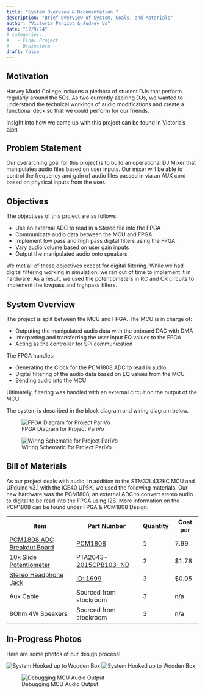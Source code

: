 ```yaml
---
title: "System Overview & Documentation "
description: "Brief Overview of System, Goals, and Materials"
author: "Victoria Parizot & Audrey Vo"
date: "12/9/24"
# categories:
#   - Final Project
#   - Brainstorm
draft: false
---
```


## Motivation 
Harvey Mudd College includes a plethora of student DJs that perform regularly around the 5Cs. As two currently aspiring DJs, we wanted to understand the technical workings of audio modifications and create a functional deck so that we could perform for our friends.

Insight into how we came up with this project can be found in Victoria's [blog](https://vparizot.github.io/hmc-e155-portfolio/posts/post6.html).

## Problem Statement
Our overarching goal for this project is to build an operational DJ Mixer that manipulates audio files based on user inputs. Our mixer will be able to control the frequency and gain of audio files passed in via an AUX cord based on physical inputs from the user. 

## Objectives
The objectives of this project are as follows: 

<ul>
<li>Use an external ADC to read in a Stereo file into the FPGA</li>
<li>Communicate audio data between the MCU and FPGA</li>
<li>Implement low pass and high pass digital filters using the FPGA</li>
<li>Vary audio volume based on user gain inputs</li>
<li>Output the manipulated audio onto speakers</li>
</ul>

We met all of these objectives except for digital filtering. While we had digital filtering working in simulation, we ran out of time to implement it in hardware. As a result, we used the potentiometers in RC and CR circuits to implement the lowpass and highpass filters. 

## System Overview
The project is split between the MCU and FPGA. The MCU is in charge of:
<ul> 
<li> Outputing the manipulated audio data with the onboard DAC with DMA </li>
<li> Interpreting and transferring the user input EQ values to the FPGA</li>
<li> Acting as the controller for SPI communication</li>
</ul>

The FPGA handles: 
<ul> 
<li> Generating the Clock for the PCM1808 ADC to read in audio </li>
<li> Digital filtering of the audio data based on EQ values from the MCU </li>
<li> Sending audio into the MCU</li>
</ul>

Ultimately, filtering was handled with an external circuit on the output of the MCU.

The system is described in the block diagram and wiring diagram below. 


![FPGA Diagram for Project PariVo](images/actualfpga.png) 

![Wiring Schematic for Project PariVo](images/updatedschematic.png) 

## Bill of Materials
As our project deals with audio, in addition to the STM32L432KC MCU and UPduino v3.1 with the iCE40 UP5K, we used the following materials. Our new hardware was the PCM1808, an external ADC to convert stereo audio to digital to be read into the FPGA using I2S. More information on the PCM1808 can be found under FPGA & PCM1808 Design.

<table>
  <tr>
    <th>Item </th>
    <th>Part Number</th>
    <th>Quantity</th>
    <th>Cost per</th>
  </tr>
  <tr>
    <td> [PCM1808 ADC Breakout Board](https://www.ti.com/lit/ds/symlink/pcm1808.pdf?HQS=dis-dk-null-digikeymode-dsf-pf-null-wwe&ts=1733738047778&ref_url=https%253A%252F%252Fwww.ti.com%252Fgeneral%252Fdocs%252Fsuppproductinfo.tsp%253FdistId%253D10%2526gotoUrl%253Dhttps%253A%252F%252Fwww.ti.com%252Flit%252Fgpn%252Fpcm1808)  </td>
    <td> [PCM1808](https://www.amazon.com/dp/B07X3QLWR8?ref=ppx_yo2ov_dt_b_fed_asin_title) </td>
    <td>1</td>
    <td>7.99</td>
  </tr>
  <tr>
    <td> [10k Slide Potentiometer](https://www.bourns.com/docs/Product-Datasheets/pta.pdf) </td>
    <td> [PTA2043-2015CPB103-ND](https://www.digikey.com/en/products/detail/bourns-inc/PTA2043-2015CPB103/3781176) </td>
    <td>2</td>
    <td>$1.78</td>
  </tr>
  <tr>
    <td> [Stereo Headphone Jack](https://cdn-shop.adafruit.com/product-files/1699/STX3120.pdf) </td>
    <td> [ID: 1699](https://www.adafruit.com/product/1699) </td>
    <td>3</td>
    <td>$0.95</td>
  </tr>
  <tr>
    <td> Aux Cable </td>
    <td> Sourced from stockroom </td>
    <td>3</td>
    <td> n/a </td>
  </tr>
  <tr>
    <td> 8Ohm 4W Speakers </td>
    <td> Sourced from stockroom </td>
    <td>3</td>
    <td> n/a </td>
  </tr>
</table>

## In-Progress Photos
Here are some photos of our design process!

![System Hooked up to Wooden Box](images/inprog1.jpeg) 
![System Hooked up to Wooden Box](images/inprog2.jpeg) 

![Debugging MCU Audio Output](images/inprog4.png) 
